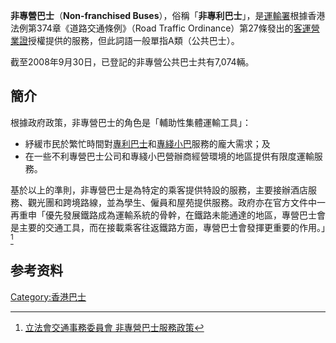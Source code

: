 {{orphan|time=2013-06-08T07:37:48+00:00}}
{{refimprove|time=2013-06-08T07:37:48+00:00}}
'''非專營巴士'''（'''Non-franchised Buses'''），俗稱「'''非專利巴士'''」，是[[運輸署|運輸署]]根據香港法例第374章《道路交通條例》（Road Traffic Ordinance）第27條發出的[[客運營業證|客運營業證]]授權提供的服務，但此詞語一般單指A類（公共巴士）。

截至2008年9月30日，已登記的非專營公共巴士共有7,074輛。

==簡介==
根據政府政策，非專營巴士的角色是「輔助性集體運輸工具」：

*紓緩市民於繁忙時間對[[專利巴士|專利巴士]]和[[專綫小巴|專綫小巴]]服務的龐大需求；及
*在一些不利專營巴士公司和專綫小巴營辦商經營環境的地區提供有限度運輸服務。

基於以上的準則，非專營巴士是為特定的乘客提供特設的服務，主要接辦酒店服務、觀光團和跨境路線，並為學生、僱員和屋苑提供服務。政府亦在官方文件中一再重申「優先發展鐵路成為運輸系統的骨幹，在鐵路未能通達的地區，專營巴士會是主要的交通工具，而在接載乘客往返鐵路方面，專營巴士會發揮更重要的作用。」<ref>[http://www.td.gov.hk/filemanager/tc/content_403/tp0523cb1c.pdf 立法會交通事務委員會 非專營巴士服務政策]</ref>

==参考资料==
{{References}}

[[Category:香港巴士|Category:香港巴士]]